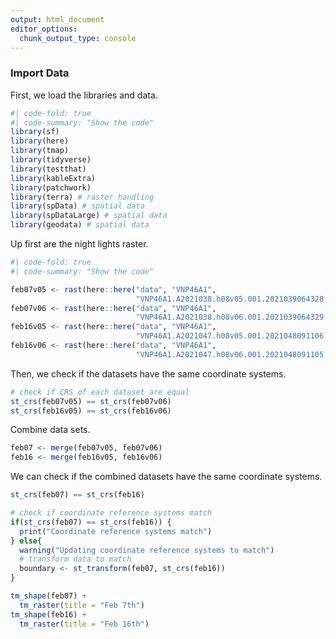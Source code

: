 ```yaml
---
output: html_document
editor_options: 
  chunk_output_type: console
---
```

### Import Data

First, we load the libraries and data.

```r
#| code-fold: true
#| code-summary: "Show the code"
library(sf)
library(here)
library(tmap)
library(tidyverse)
library(testthat)
library(kableExtra)
library(patchwork)
library(terra) # raster handling
library(spData) # spatial data
library(spDataLarge) # spatial data
library(geodata) # spatial data
```

Up first are the night lights raster.

```r
#| code-fold: true
#| code-summary: "Show the code"

feb07v05 <- rast(here::here("data", "VNP46A1",
                            "VNP46A1.A2021038.h08v05.001.2021039064328.tif"))
feb07v06 <- rast(here::here("data", "VNP46A1",
                            "VNP46A1.A2021038.h08v06.001.2021039064329.tif"))
feb16v05 <- rast(here::here("data", "VNP46A1",
                            "VNP46A1.A2021047.h08v05.001.2021048091106.tif"))
feb16v06 <- rast(here::here("data", "VNP46A1",
                            "VNP46A1.A2021047.h08v06.001.2021048091105.tif"))
```

Then, we check if the datasets have the same coordinate systems.

```r
# check if CRS of each dataset are equal
st_crs(feb07v05) == st_crs(feb07v06)
st_crs(feb16v05) == st_crs(feb16v06)
```

Combine data sets.

```r
feb07 <- merge(feb07v05, feb07v06)
feb16 <- merge(feb16v05, feb16v06)
```

We can check if the combined datasets have the same coordinate systems.

```r
st_crs(feb07) == st_crs(feb16)
```

```r
# check if coordinate reference systems match
if(st_crs(feb07) == st_crs(feb16)) {
  print("Coordinate reference systems match")
} else{
  warning("Updating coordinate reference systems to match")
  # transform data to match
  boundary <- st_transform(feb07, st_crs(feb16))
}
```


```r
tm_shape(feb07) +
  tm_raster(title = "Feb 7th") 
tm_shape(feb16) +
  tm_raster(title = "Feb 16th") 
```


